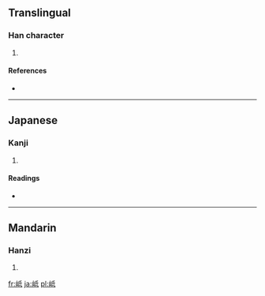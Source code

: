 ==Translingual==

===Han character===
{{Han char|rn=46|rad=山|as=05|sn=8|four=|canj=山竹心一 (UHPM), 山竹女戈 (UHVI), X山竹女戈 (XUHVI)}}

# {{defn|Han|sort=山05}}

====References====
* {{Han ref|kx=0310.071|dkj=08017|hdz=10768.070|uh=5CBB|ud=23739}}

----

==Japanese==

===Kanji===
{{ja-kanji|grade=|rs=山05}}

# {{defn|Japanese|sort=山05}}

====Readings====
* {{ja-readings|on=[[じ]] (ji), [[に]] (ni)|kun=}}

----

==Mandarin==

===Hanzi===
{{cmn-hanzi|pin=[[chí]] ([[chi2]])|wg=ch'ih<sup>2</sup>}}

# {{defn|Mandarin|sort=山05}}

[[fr:岻]]
[[ja:岻]]
[[pl:岻]]